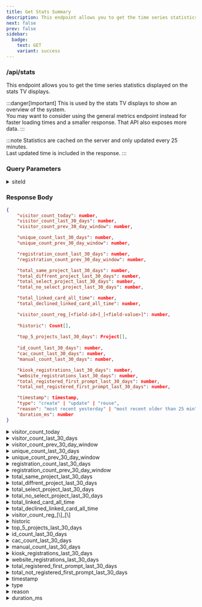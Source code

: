 ```yaml
---
title: Get Stats Summary
description: This endpoint allows you to get the time series statistics displayed on the stats TV displays.
next: false
prev: false
sidebar:
  badge:
    text: GET
    variant: success
---
```





### <Badge text="GET" variant="success" size="large"/> /api/stats
This endpoint allows you to get the time series statistics displayed on the stats TV displays.

:::danger[Important]
This is used by the stats TV displays to show an overview of the system.<br/>
You may want to consider using the general metrics endpoint instead for faster loading times and a smaller response.  That API also exposes more data.
:::

:::note
Statistics are cached on the server and only updated every 25 minutes.<br/>
Last updated time is included in the response.
:::


### Query Parameters
<details>
    <summary>siteId</summary>
    ID of the subsite to filter announcements by.  Default is "main".
</details>


### Response Body
```json
{
    "visitor_count_today": number,
    "visitor_count_last_30_days": number,
    "visitor_count_prev_30_day_window": number,

    "unique_count_last_30_days": number,
    "unique_count_prev_30_day_window": number,

    "registration_count_last_30_days": number,
    "registration_count_prev_30_day_window": number,

    "total_same_project_last_30_days": number,
    "total_diffrent_project_last_30_days": number,
    "total_select_project_last_30_days": number,
    "total_no_select_project_last_30_days": number,

    "total_linked_card_all_time": number,
    "total_declined_linked_card_all_time": number,

    "visitor_count_reg_[<field-id>]_[<field-value>]": number,
    
    "historic": Count[],
    
    "top_5_projects_last_30_days": Project[],
    
    "id_count_last_30_days": number,
    "cac_count_last_30_days": number,
    "manual_count_last_30_days": number,

    "kiosk_registrations_last_30_days": number,
    "website_registrations_last_30_days": number,
    "total_registered_first_prompt_last_30_days": number,
    "total_not_registered_first_prompt_last_30_days": number,

    "timestamp": timestamp,
    "type": "create" | "update" | "reuse",
    "reason": "most recent yesterday" | "most recent older than 25 min" | "within cooldown",
    "duration_ms": number
}
```
<details>
    <summary>visitor_count_today</summary>
    How many total visitors signed in to the system today.<br/>
    This includes duplicate visitors if they entered, exited, and entered again.<br/>
    This endpoint does not provide a daily unique visitor count.
</details>
<details>
    <summary>visitor_count_last_30_days</summary>
    How many total visitors signed in to the system in the last 30 days.<br/>
    This includes duplicate visitors if they entered, exited, and entered again.<br/>
    See `unique_count_last_30_day` for unique visitors.
</details>
<details>
    <summary>visitor_count_prev_30_day_window</summary>
    How many total visitors signed in to the system 60-30 days ago. (previous period)<br/>
    This includes duplicate visitors if they entered, exited, and entered again.<br/>
    See `unique_count_prev_30_day_window` for unique visitors.
</details>

<details>
    <summary>unique_count_last_30_days</summary>
    How many unique visitors signed in to the system in the last 30 days.
</details>
<details>
    <summary>unique_count_prev_30_day_window</summary>
    How many unique visitors signed in to the system 60-30 days ago. (previous period)
</details>

<details>
    <summary>registration_count_last_30_days</summary>
    How many registration form responses were submitted in the last 30 days.
</details>
<details>
    <summary>registration_count_prev_30_day_window</summary>
    How many registration form responses were submitted 60-30 days ago. (previous period)
</details>

<details>
    <summary>total_same_project_last_30_days</summary>
    How many visitors selected the same project as their last visit in the last 30 days.
</details>
<details>
    <summary>total_diffrent_project_last_30_days</summary>
    How many visitors selected a different project than their last visit in the last 30 days.
</details>
<details>
    <summary>total_select_project_last_30_days</summary>
    How many visitors selected a project in the last 30 days.
</details>
<details>
    <summary>total_no_select_project_last_30_days</summary>
    How many visitors did not select a project and ignored the prompt in the last 30 days.
</details>
<details>
    <summary>total_linked_card_all_time</summary>
    How many plastic access cards have been linked to the system all time.
</details>
<details>
    <summary>total_declined_linked_card_all_time</summary>
    How many users have declined the offer for a plastic access card all time.
</details>
<details>
    <summary>visitor_count_reg_[\<field-id>]_[\<field-value>]</summary>
    How many visitors selected the given field value in the last 30 days.<br/>
    `<field-id>` is the ID of the custom registration field.<br/>
    `<field-value>` is the value the user selected.
</details>

<details>
    <summary>historic</summary>
    Array of historic visitor counts for the last 30 days.

    ```json
    [
        {
            "timestamp": timestamp,
            "visitor_count": number
        },
        {...}
    ]
    ```

    <details>
        <summary>timestamp</summary>
        Unix Epoch format (millis). This is the day when the visitor count was recorded.
    </details>
    <details>
        <summary>visitor_count</summary>
        How many visitors signed in this day.
    </details>

</details>

<details>
    <summary>top_5_projects_last_30_days</summary>
    Array of the top 5 projects visitors used in the last 30 days.

    ```json
    [
        {
            "name": string,
            "visitor_count": number,
            "unique_visitors": number
        },
        {...}
    ]
    ```

    <details>
        <summary>name</summary>
        Name of the project.
    </details>
    <details>
        <summary>visitor_count</summary>
        How many visitors selected this project in the last 30 days.
    </details>
    <details>
        <summary>unique_visitors</summary>
        How many unique visitors selected this project in the last 30 days.
    </details>

</details>

<details>
    <summary>id_count_last_30_days</summary>
    How many visitors signed in with a plastic access card in the last 30 days.
    :::note
    This feature may not be enabled for your system.
    :::
</details>
<details>
    <summary>cac_count_last_30_days</summary>
    How many visitors signed in with a military ID card in the last 30 days.<br/>
</details>
<details>
    <summary>manual_count_last_30_days</summary>
    How many visitors signed in manually in the last 30 days.
</details>
<details>
    <summary>kiosk_registrations_last_30_days</summary>
    How many visitors registered through the kiosk in the last 30 days.
</details>
<details>
    <summary>website_registrations_last_30_days</summary>
    How many visitors registered through the website in the last 30 days.
</details>
<details>
    <summary>total_registered_first_prompt_last_30_days</summary>
    How many visitors registered on the kiosk immediately after we asked in the last 30 days.
</details>
<details>
    <summary>total_not_registered_first_prompt_last_30_days</summary>
    How many visitors ignored the first kiosk prompt in the last 30 days.
</details>


<details>
    <summary>timestamp</summary>
    Unix Epoch format (millis). This is the time when the statistics were last updated.
</details>
<details>
    <summary>type <Badge text="Internal" variant="caution"/></summary>
    How the data was saved in the cache.<br/>
    `create` - New rows were created.<br/>
    `update` - Existing rows were updated.<br/>
    `reuse` - No change - rows read from cache.
</details>
<details>
    <summary>reason <Badge text="Internal" variant="caution"/></summary>
    Reason for the update.<br/>
    `most recent yesterday` - The most recent statistic was updated yesterday.<br/>
    `most recent older than 25 min` - The most recent statistic was updated more than 25 minutes ago.<br/>
    `within cooldown` - No update - the data was read from the cache.
</details>
<details>
    <summary>duration_ms</summary>
    How long the update took in milliseconds.
</details>